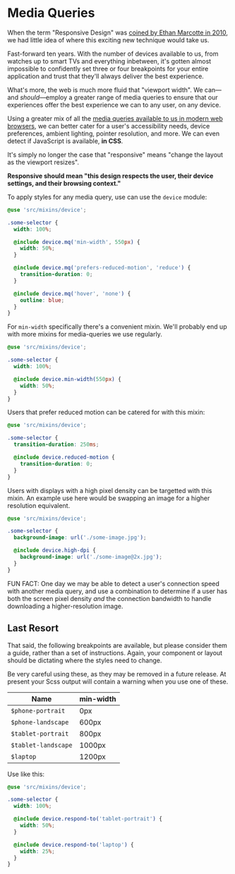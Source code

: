 
<Meta title="Styles|Media Queries" />

# Media Queries

When the term "Responsive Design" was [coined by Ethan Marcotte in 2010](https://alistapart.com/article/responsive-web-design/), we had little idea of where this exciting new technique would take us.

Fast-forward ten years. With the number of devices available to us, from watches up to smart TVs and everything inbetween, it's gotten almost impossible to confidently set three or four breakpoints for your entire application and trust that they'll always deliver the best experience.

What's more, the web is much more fluid that "viewport width". We can—and *should*—employ a greater range of media queries to ensure that our experiences offer the best experience we can to any user, on any device.

Using a greater mix of all the [media queries available to us in modern web browsers](https://developer.mozilla.org/en-US/docs/Web/CSS/Media_Queries/Using_media_queries), we can better cater for a user's accessibility needs, device preferences, ambient lighting, pointer resolution, and more. We can even detect if JavaScript is available, **in CSS**.

It's simply no longer the case that "responsive" means "change the layout as the viewport resizes".

**Responsive should mean "this design respects the user, their device settings, and their browsing context."**

To apply styles for any media query, use can use the `device` module:

```scss
@use 'src/mixins/device';

.some-selector {
  width: 100%;

  @include device.mq('min-width', 550px) {
    width: 50%;
  }

  @include device.mq('prefers-reduced-motion', 'reduce') {
    transition-duration: 0;
  }

  @include device.mq('hover', 'none') {
    outline: blue;
  }
}
```

For `min-width` specifically there's a convenient mixin. We'll probably end up with more mixins for media-queries we use regularly.

```scss
@use 'src/mixins/device';

.some-selector {
  width: 100%;

  @include device.min-width(550px) {
    width: 50%;
  }
}
```

Users that prefer reduced motion can be catered for with this mixin:

```scss
@use 'src/mixins/device';

.some-selector {
  transition-duration: 250ms;

  @include device.reduced-motion {
    transition-duration: 0;
  }
}
```

Users with displays with a high pixel density can be targetted with this mixin. An example use here would be swapping an image for a higher resolution equivalent.

```scss
@use 'src/mixins/device';

.some-selector {
  background-image: url('./some-image.jpg');

  @include device.high-dpi {
    background-image: url('./some-image@2x.jpg');
  }
}
```

FUN FACT: One day we may be able to detect a user's connection speed with another media query, and use a combination to determine if a user has both the screen pixel density *and* the connection bandwidth to handle downloading a higher-resolution image.

## Last Resort

That said, the following breakpoints are available, but please consider them a guide, rather than a set of instructions. Again, your component or layout should be dictating where the styles need to change.

Be very careful using these, as they may be removed in a future release. At present your Scss output will contain a warning when you use one of these.

Name                | min-width
--------------------|----------
`$phone-portrait`   | 0px
`$phone-landscape`  | 600px
`$tablet-portrait`  | 800px
`$tablet-landscape` | 1000px
`$laptop`           | 1200px

Use like this:

```scss
@use 'src/mixins/device';

.some-selector {
  width: 100%;

  @include device.respond-to('tablet-portrait') {
    width: 50%;
  }

  @include device.respond-to('laptop') {
    width: 25%;
  }
}
```
